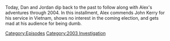 {{DEFAULTSORT:
    #_EPISODE_0793:January 27-29, 2004
}}{{Episode
    | title             = January 27-29, 2004
    | caption           = Listen to this episode on [https://knowledgefight.libsyn.com/793-january-27-29-2004 Libsyn] [https://open.spotify.com/episode/6sekyAcRHpf8ZzxCOwBKx7 Spotify]
    | episodeNumber     = 793
    | length            = 01:05:35
    | airDate           = April 7, 2023
    | coverageStartDate = January 27, 2004
    | coverageEndDate   = January 29, 2004
    | episodeType       = [[:Category:2003 Investigation|2003 Investigation]]
    | previousEpisode   = [[792: Chatting With Jeff Sharlet]]
}}

{{Stub}}

Today, Dan and Jordan dip back to the past to follow along with Alex's adventures through 2004. In this installment, Alex commends John Kerry for his service in Vietnam, shows no interest in the coming election, and gets mad at his audience for being dumb.

[[Category:Episodes]]
[[Category:2003 Investigation]]
